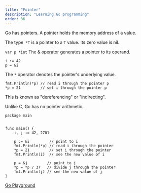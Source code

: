 ```yaml
---
title: "Pointer"
description: "Learning Go programming"
order: 36
---
```




Go has pointers. A pointer holds the memory address of a value.

The type``` *T``` is a pointer to a ```T``` value. Its zero value is nil.

```var p *int```
The & operator generates a pointer to its operand.
```
i := 42
p = &i
```
The ```*``` operator denotes the pointer's underlying value.
```
fmt.Println(*p) // read i through the pointer p
*p = 21         // set i through the pointer p

```
This is known as "dereferencing" or "indirecting".

Unlike C, Go has no pointer arithmetic.

```
package main


func main() {
	i, j := 42, 2701

	p := &i         // point to i
	fmt.Println(*p) // read i through the pointer
	*p = 21         // set i through the pointer
	fmt.Println(i)  // see the new value of i

	p = &j         // point to j
	*p = *p / 37   // divide j through the pointer
	fmt.Println(j) // see the new value of j
}
```
[Go Playground](https://play.golang.org/p/6ex5tqolgF5)
